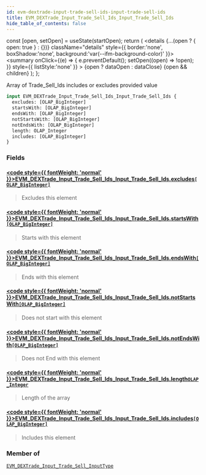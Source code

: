```yaml
---
id: evm-dextrade-input-trade-sell-ids-input-trade-sell-ids
title: EVM_DEXTrade_Input_Trade_Sell_Ids_Input_Trade_Sell_Ids
hide_table_of_contents: false
---
```







  const [open, setOpen] = useState(startOpen);
  return (
    <details {...(open ? { open: true } : {})} className="details" style={{ border:'none', boxShadow:'none', background:'var(--ifm-background-color)' }}>
      <summary
        onClick={(e) => {
          e.preventDefault();
          setOpen((open) => !open);
        }}
        style={{ listStyle:'none' }}
      >
      {open ? dataOpen : dataClose}
      </summary>
      {open && children}
    </details>
  );
};








Array of Trade_Sell_Ids includes or excludes provided value


```graphql
input EVM_DEXTrade_Input_Trade_Sell_Ids_Input_Trade_Sell_Ids {
  excludes: [OLAP_BigInteger]
  startsWith: [OLAP_BigInteger]
  endsWith: [OLAP_BigInteger]
  notStartsWith: [OLAP_BigInteger]
  notEndsWith: [OLAP_BigInteger]
  length: OLAP_Integer
  includes: [OLAP_BigInteger]
}
```




### Fields

#### [<code style={{ fontWeight: 'normal' }}>EVM_DEXTrade_Input_Trade_Sell_Ids_Input_Trade_Sell_Ids.<b>excludes</b></code>](#)<Bullet />[`[OLAP_BigInteger]`](/docs/graphql-reference/inputs/olap-big-integer) <Badge class="badge badge--secondary" text="list"/> <Badge class="badge badge--secondary" text="input"/> 
> 
> 
> Excludes this element
> 

#### [<code style={{ fontWeight: 'normal' }}>EVM_DEXTrade_Input_Trade_Sell_Ids_Input_Trade_Sell_Ids.<b>startsWith</b></code>](#)<Bullet />[`[OLAP_BigInteger]`](/docs/graphql-reference/inputs/olap-big-integer) <Badge class="badge badge--secondary" text="list"/> <Badge class="badge badge--secondary" text="input"/> 
> 
> 
> Starts with this element
> 

#### [<code style={{ fontWeight: 'normal' }}>EVM_DEXTrade_Input_Trade_Sell_Ids_Input_Trade_Sell_Ids.<b>endsWith</b></code>](#)<Bullet />[`[OLAP_BigInteger]`](/docs/graphql-reference/inputs/olap-big-integer) <Badge class="badge badge--secondary" text="list"/> <Badge class="badge badge--secondary" text="input"/> 
> 
> 
> Ends with this element
> 

#### [<code style={{ fontWeight: 'normal' }}>EVM_DEXTrade_Input_Trade_Sell_Ids_Input_Trade_Sell_Ids.<b>notStartsWith</b></code>](#)<Bullet />[`[OLAP_BigInteger]`](/docs/graphql-reference/inputs/olap-big-integer) <Badge class="badge badge--secondary" text="list"/> <Badge class="badge badge--secondary" text="input"/> 
> 
> 
> Does not start with this element
> 

#### [<code style={{ fontWeight: 'normal' }}>EVM_DEXTrade_Input_Trade_Sell_Ids_Input_Trade_Sell_Ids.<b>notEndsWith</b></code>](#)<Bullet />[`[OLAP_BigInteger]`](/docs/graphql-reference/inputs/olap-big-integer) <Badge class="badge badge--secondary" text="list"/> <Badge class="badge badge--secondary" text="input"/> 
> 
> 
> Does not End with this element
> 

#### [<code style={{ fontWeight: 'normal' }}>EVM_DEXTrade_Input_Trade_Sell_Ids_Input_Trade_Sell_Ids.<b>length</b></code>](#)<Bullet />[`OLAP_Integer`](/docs/graphql-reference/inputs/olap-integer) <Badge class="badge badge--secondary" text="input"/> 
> 
> 
> Length of the array
> 

#### [<code style={{ fontWeight: 'normal' }}>EVM_DEXTrade_Input_Trade_Sell_Ids_Input_Trade_Sell_Ids.<b>includes</b></code>](#)<Bullet />[`[OLAP_BigInteger]`](/docs/graphql-reference/inputs/olap-big-integer) <Badge class="badge badge--secondary" text="list"/> <Badge class="badge badge--secondary" text="input"/> 
> 
> 
> Includes this element
> 



### Member of

[`EVM_DEXTrade_Input_Trade_Sell_InputType`](/docs/graphql-reference/inputs/evm-dextrade-input-trade-sell-input-type)  <Badge class="badge badge--secondary" text="input"/>

